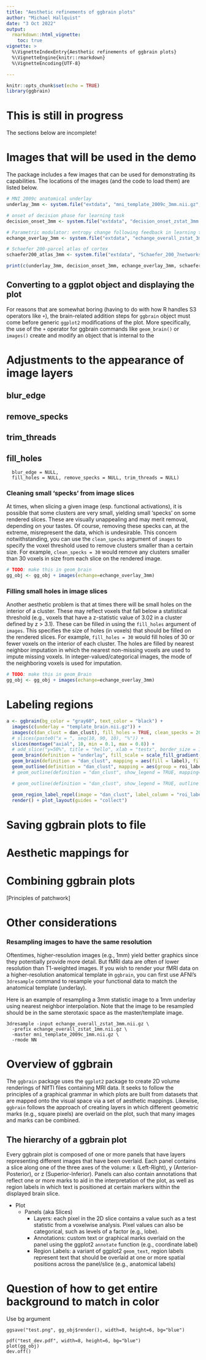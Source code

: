 ```yaml
---
title: "Aesthetic refinements of ggbrain plots"
author: "Michael Hallquist"
date: "3 Oct 2022"
output: 
  rmarkdown::html_vignette:
    toc: true
vignette: >
  %\VignetteIndexEntry{Aesthetic refinements of ggbrain plots}
  %\VignetteEngine{knitr::rmarkdown}
  %\VignetteEncoding{UTF-8}

---
```


```r
knitr::opts_chunk$set(echo = TRUE)
library(ggbrain)
```

# This is still in progress

The sections below are incomplete!

# Images that will be used in the demo

The package includes a few images that can be used for demonstrating its capabilities. The locations of the images (and the code to load them) are listed below.

```r
# MNI 2009c anatomical underlay
underlay_3mm <- system.file("extdata", "mni_template_2009c_3mm.nii.gz", package = "ggbrain")

# onset of decision phase for learning task
decision_onset_3mm <- system.file("extdata", "decision_onset_zstat_3mm.nii.gz", package = "ggbrain")

# Parametric modulator: entropy change following feedback in learning task
echange_overlay_3mm <- system.file("extdata", "echange_overall_zstat_3mm.nii.gz", package = "ggbrain")

# Schaefer 200-parcel atlas of cortex
schaefer200_atlas_3mm <- system.file("extdata", "Schaefer_200_7networks_2009c_3mm.nii.gz", package = "ggbrain")

print(c(underlay_3mm, decision_onset_3mm, echange_overlay_3mm, schaefer200_atlas_3mm))
```


## Converting to a ggplot object and displaying the plot

For reasons that are somewhat boring (having to do with how R handles S3 operators like `+`), the brain-related addition steps for `ggbrain` object must come before generic `ggplot2` modifications of the plot. More specifically, the use of the `+` operator for ggbrain commands like `geom_brain()` or `images()` create and modify an object that is internal to the 


# Adjustments to the appearance of image layers

## blur_edge

## remove_specks

## trim_threads

## fill_holes


      blur_edge = NULL,
      fill_holes = NULL, remove_specks = NULL, trim_threads = NULL)


### Cleaning small 'specks' from image slices

At times, when slicing a given image (esp. functional activations), it is possible that some clusters are very small, yielding small 'specks' on some rendered slices. These are visually unappealing and may merit removal, depending on your tastes. Of course, removing these specks can, at the extreme, misrepresent the data, which is undesirable. This concern notwithstanding, you can use the `clean_specks` argument of `images` to specify the voxel threshold used to remove clusters smaller than a certain size. For example, `clean_specks = 30` would remove any clusters smaller than 30 voxels in size from each slice on the rendered image.

```r
# TODO: make this in geom_brain
gg_obj <- gg_obj + images(echange=echange_overlay_3mm)
```

### Filling small holes in image slices

Another aesthetic problem is that at times there will be small holes on the interior of a cluster. These may reflect voxels that fall below a statistical threshold (e.g., voxels that have a z-statistic value of 3.02 in a cluster defined by z > 3.1). These can be filled in using the `fill_holes` argument of `images`. This specifies the size of holes (in voxels) that should be filled on the rendered slices. For example, `fill_holes = 30` would fill holes of 30 or fewer voxels on the interior of each cluster. The holes are filled by nearest neighbor imputation in which the nearest non-missing voxels are used to impute missing voxels. In integer-valued/categorical images, the mode of the neighboring voxels is used for imputation.

```r
# TODO: make this in geom_Brain
gg_obj <- gg_obj + images(echange=echange_overlay_3mm)
```




# Labeling regions

```r
a <- ggbrain(bg_color = "gray60", text_color = "black") +
  images(c(underlay = "template_brain.nii.gz")) +
  images(c(dan_clust = dan_clust), fill_holes = TRUE, clean_specks = 20, labels = dan_labels) +
  # slices(paste0("x = ", seq(10, 90, 10), "%")) +
  slices(montage("axial", 10, min = 0.1, max = 0.8)) +
  # add_slice("y=50%", title = "hello", xlab = "testx", border_size = 1, border_color = "blue") +
  geom_brain(definition = "underlay", fill_scale = scale_fill_gradient(low = "grey8", high = "grey62"), show_legend = FALSE) +
  geom_brain(definition = "dan_clust", mapping = aes(fill = label), fill_scale = scale_fill_brewer("DAN 17 label", palette = "Set1"), show_legend = TRUE) +
  geom_outline(definition = "dan_clust", mapping = aes(group = roi_label), show_legend = TRUE, outline = "black") + # fill_scale = scale_fill_discrete("hello"),
  # geom_outline(definition = "dan_clust", show_legend = TRUE, mapping=aes(group=label), size=2, outline="cyan") + #fill_scale = scale_fill_discrete("hello"),

  # geom_outline(definition = "dan_clust", show_legend = TRUE, outline = "cyan") + #fill_scale = scale_fill_discrete("hello"),

  geom_region_label_repel(image = "dan_clust", label_column = "roi_label", min.segment.length = 0, size = 1.5, color = "black", force_pull = 0.2, max.overlaps = Inf) +
  render() + plot_layout(guides = "collect")
```

# Saving ggbrain plots to file

# Aesthetic mappings for 

# Combining ggbrain plots

[Principles of patchwork]

# Other considerations


### Resampling images to have the same resolution

Oftentimes, higher-resolution images (e.g., 1mm) yield better graphics since they potentially provide more detail. But fMRI data are often of lower resolution than T1-weighted images. If you wish to render your fMRI data on a higher-resolution anatomical template in `ggbrain`, you can first use AFNI's `3dresample` command to resample your functional data to match the anatomical template (underlay).

Here is an example of resampling a 3mm statistic image to a 1mm underlay using nearest neighbor interpolation. Note that the image to be resampled should be in the same sterotaxic space as the master/template image.

```
3dresample -input echange_overall_zstat_3mm.nii.gz \
  -prefix echange_overall_zstat_1mm.nii.gz \
  -master mni_template_2009c_1mm.nii.gz \
  -rmode NN
```



# Overview of ggbrain

The `ggbrain` package uses the `ggplot2` package to create 2D volume renderings of NIfTI files containing MRI data. It seeks to follow the principles of a graphical grammar in which plots are built from datasets that are mapped onto the visual space via a set of aesthetic mappings. Likewise, `ggbrain` follows the approach of creating layers in which different geometric marks (e.g., square pixels) are overlaid on the plot, such that many images and marks can be combined.

## The hierarchy of a ggbrain plot

Every ggbrain plot is composed of one or more panels that have layers representing different images that have been overlaid. Each panel contains a slice along one of the three axes of the volume: x (Left-Right), y (Anterior-Posterior), or z (Superior-Inferior). Panels can also contain annotations that reflect one or more marks to aid in the interpretation of the plot, as well as region labels in which text is positioned at certain markers within the displayed brain slice.

- Plot
  - Panels (aka Slices)
    - Layers: each pixel in the 2D slice contains a value such as a test statistic from a voxelwise analysis. Pixel values can also be categorical, such as levels of a factor (e.g., lobe).
    - Annotations: custom text or graphical marks overlaid on the panel using the ggplot2 `annotate` function (e.g., coordinate label)
    - Region Labels: a variant of ggplot2 `geom_text`, region labels represent text that should be overlaid at one or more spatial positions across the panel/slice (e.g., anatomical labels)
    
# Question of how to get entire background to match in color

Use bg argument
```
ggsave("test.png", gg_obj$render(), width=8, height=6, bg="blue")

pdf("test_dev.pdf", width=8, height=6, bg="blue")
plot(gg_obj)
dev.off()
```